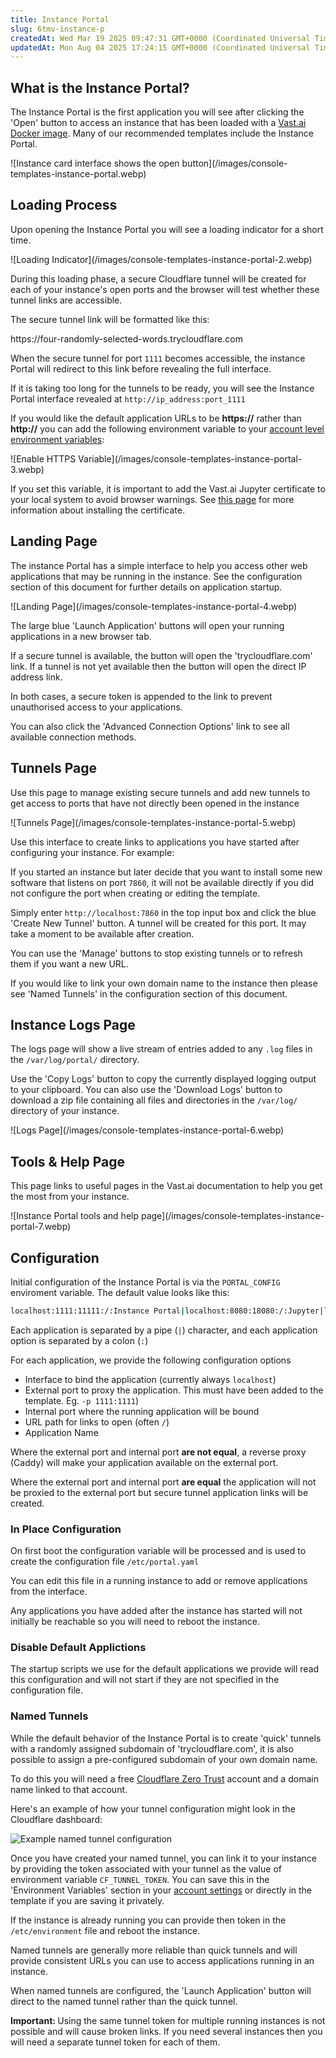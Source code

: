 ```yaml
---
title: Instance Portal
slug: 6tmv-instance-p
createdAt: Wed Mar 19 2025 09:47:31 GMT+0000 (Coordinated Universal Time)
updatedAt: Mon Aug 04 2025 17:24:15 GMT+0000 (Coordinated Universal Time)
---
```


## What is the Instance Portal?

The Instance Portal is the first application you will see after clicking the 'Open' button to access an instance that has been loaded with a [Vast.ai Docker image](https://github.com/vast-ai/base-image/). Many of our recommended templates include the Instance Portal.

<Frame caption="Instance card interface shows the open button">
![Instance card interface shows the open button](/images/console-templates-instance-portal.webp)
</Frame>

## Loading Process

Upon opening the Instance Portal you will see a loading indicator for a short time.&#x20;



<Frame caption="Loading Indicator">
![Loading Indicator](/images/console-templates-instance-portal-2.webp)
</Frame>

During this loading phase, a secure Cloudflare tunnel will be created for each of your instance's open ports and the browser will test whether these tunnel links are accessible.

The secure tunnel link will be formatted like this:

https\://four-randomly-selected-words.trycloudflare.com

When the secure tunnel for port `1111` becomes accessible, the instance Portal will redirect to this link before revealing the full interface.

If it is taking too long for the tunnels to be ready, you will see the Instance Portal interface revealed at `http://ip_address:port_1111`

If you would like the default application URLs to be **https\://** rather than **http\://** you can add the following environment variable to your [account level environment variables](https://cloud.vast.ai/account/):



<Frame caption="Enable HTTPS Variable">
![Enable HTTPS Variable](/images/console-templates-instance-portal-3.webp)
</Frame>



If you set this variable, it is important to add the Vast.ai Jupyter certificate  to your local system to avoid browser warnings.  See [this page](/documentation/instances/jupyter#1SmCz) for more information about installing the certificate.

## Landing Page

The instance Portal has a simple interface to help you access other web applications that may be running in the instance. See the configuration section of this document for further details on application startup.



<Frame caption="Landing Page">
![Landing Page](/images/console-templates-instance-portal-4.webp)
</Frame>

The large blue 'Launch Application' buttons will open your running applications in a new browser tab. &#x20;

If a secure tunnel is available, the button will open the 'trycloudflare.com' link.  If a tunnel is not yet available then the button will open the direct IP address link.

In both cases, a secure token is appended to the link to prevent unauthorised access to your applications.

You can also click the 'Advanced Connection Options' link to see all available connection methods.

## Tunnels Page

Use this page to manage existing secure tunnels and add new tunnels to get access to ports that have not directly been opened in the instance



<Frame caption="Tunnels Page">
![Tunnels Page](/images/console-templates-instance-portal-5.webp)
</Frame>

Use this interface to create links to applications you have started after configuring your instance. For example:

If you started an instance but later decide that you want to install some new software that listens on port `7860`, it will not be available directly if you did not configure the port when creating or editing the template.

Simply enter `http://localhost:7860` in the top input box and click the blue 'Create New Tunnel' button.  A tunnel will be created for this port. It may take a moment to be available after creation.&#x20;

You can use the 'Manage' buttons to stop existing tunnels or to refresh them if you want a new URL.

If you would like to link your own domain name to the instance then please see 'Named Tunnels' in the configuration section of this document.

## Instance Logs Page

The logs page will show a live stream of entries added to any `.log` files in the `/var/log/portal/` directory.



Use the 'Copy Logs' button to copy the currently displayed logging output to your clipboard.  You can also use the 'Download Logs' button to download a zip file containing all files and directories in the `/var/log/` directory of your instance.



<Frame caption="Instance Portal logs interface">
![Logs Page](/images/console-templates-instance-portal-6.webp)
</Frame>

## Tools & Help Page

This page links to useful pages in the Vast.ai documentation to help you get the most from your instance.



<Frame caption="Instance Portal tools and help page">
![Instance Portal tools and help page](/images/console-templates-instance-portal-7.webp)
</Frame>

## Configuration

Initial configuration of the Instance Portal is via the `PORTAL_CONFIG` enviroment variable.  The default value looks like this:

```bash Bash
localhost:1111:11111:/:Instance Portal|localhost:8080:18080:/:Jupyter|localhost:8080:8080:/terminals/1:Jupyter Terminal|localhost:8384:18384:/:Syncthing|localhost:6006:16006:/:Tensorboard
```

Each application is separated by a pipe (`|`) character, and each application option is separated by a colon (`:`)&#x20;

For each application, we provide the following configuration options

- Interface to bind the application (currently always `localhost`)
- External port to proxy the application. This must have been added to the template. Eg. `-p 1111:1111`)
- Internal port where the running application will be bound
- URL path for links to open (often `/`)
- Application Name

Where the external port and internal port **are not equal**, a reverse proxy (Caddy) will make your application available on the external port.

Where the external port and internal port **are equal** the application will not be proxied to the external port but secure tunnel application links will be created.

### In Place Configuration

On first boot the configuration variable will be processed and is used to create the configuration file `/etc/portal.yaml`

You can edit this file in a running instance to add or remove applications from the interface.

Any applications you have added after the instance has started will not initially be reachable so you will need to reboot the instance.

### Disable Default Applictions

The startup scripts we use for the default applications we provide will read this configuration and will not start if they are not specified in the configuration file.

### Named Tunnels

While the default behavior of the Instance Portal is to create 'quick' tunnels with a randomly assigned subdomain of 'trycloudflare.com', it is also possible to assign a pre-configured subdomain of your own domain name.

To do this you will need a free [Cloudflare Zero Trust](https://developers.cloudflare.com/cloudflare-one/connections/connect-networks/) account and a domain name linked to that account.

Here's an example of how your tunnel configuration might look in the Cloudflare dashboard:

![Example named tunnel configuration](/images/console-templates-instance-portal-8.webp)

Once you have created your named tunnel, you can link it to your instance by providing the token associated with your tunnel as the value of environment variable `CF_TUNNEL_TOKEN`. You can save this in the 'Environment Variables' section in your [account settings](https://cloud.vast.ai/account/) or directly in the template if you are saving it privately.

If the instance is already running you can provide then token in the `/etc/environment` file and reboot the instance.

Named tunnels are generally more reliable than quick tunnels and will provide consistent URLs you can use to access applications running in an instance.

When named tunnels are configured, the 'Launch Application' button will direct to the named tunnel rather than the quick tunnel.

**Important:&#x20;**&#x55;sing the same tunnel token for multiple running instances is not possible and will cause broken links.  If you need several instances then you will need a separate tunnel token for each of them.
